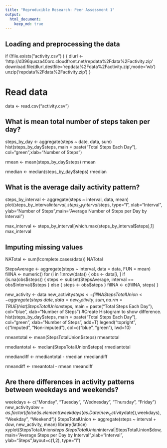 ```yaml
---
title: "Reproducible Research: Peer Assessment 1"
output: 
  html_document:
    keep_md: true
---
```



## Loading and preprocessing the data

if (!file.exists("activity.csv") )
    {
     dlurl <- 'http://d396qusza40orc.cloudfront.net/repdata%2Fdata%2Factivity.zip'  
     download.file(dlurl,destfile='repdata%2Fdata%2Factivity.zip',mode='wb')  
     unzip('repdata%2Fdata%2Factivity.zip')
    }

# Read data
data <- read.csv("activity.csv")  

## What is mean total number of steps taken per day?

steps_by_day <- aggregate(steps ~ date, data, sum)
hist(steps_by_day$steps, main = paste("Total Steps Each Day"), col="green",xlab="Number of Steps")

rmean <- mean(steps_by_day$steps)
rmean

rmedian <- median(steps_by_day$steps)
rmedian



## What is the average daily activity pattern?

steps_by_interval <- aggregate(steps ~ interval, data, mean)
plot(steps_by_interval$interval,steps_by_interval$steps, type="l", xlab="Interval", ylab="Number of Steps",main="Average Number of Steps per Day by Interval")

max_interval <- steps_by_interval[which.max(steps_by_interval$steps),1]
max_interval



## Imputing missing values

NATotal <- sum(!complete.cases(data))
NATotal

StepsAverage <- aggregate(steps ~ interval, data = data, FUN = mean)
fillNA <- numeric()
for (i in 1:nrow(data)) {
    obs <- data[i, ]
    if (is.na(obs$steps)) {
        steps <- subset(StepsAverage, interval == obs$interval)$steps
    } else {
        steps <- obs$steps
    }
    fillNA <- c(fillNA, steps)
}

new_activity <- data
new_activity$steps <- fillNA
StepsTotalUnion <- aggregate(steps ~ date, data = new_activity, sum, na.rm = TRUE)
hist(StepsTotalUnion$steps, main = paste("Total Steps Each Day"), col="blue", xlab="Number of Steps")
#Create Histogram to show difference. 
hist(steps_by_day$steps, main = paste("Total Steps Each Day"), col="green", xlab="Number of Steps", add=T)
legend("topright", c("Imputed", "Non-imputed"), col=c("blue", "green"), lwd=10)

rmeantotal <- mean(StepsTotalUnion$steps)
rmeantotal

rmediantotal <- median(StepsTotalUnion$steps)
rmediantotal

rmediandiff <- rmediantotal - rmedian
rmediandiff

rmeandiff <- rmeantotal - rmean
rmeandiff





## Are there differences in activity patterns between weekdays and weekends?

weekdays <- c("Monday", "Tuesday", "Wednesday", "Thursday", 
              "Friday")
new_activity$dow = as.factor(ifelse(is.element(weekdays(as.Date(new_activity$date)),weekdays), "Weekday", "Weekend"))
StepsTotalUnion <- aggregate(steps ~ interval + dow, new_activity, mean)
library(lattice)
xyplot(StepsTotalUnion$steps ~ StepsTotalUnion$interval|StepsTotalUnion$dow, main="Average Steps per Day by Interval",xlab="Interval", ylab="Steps",layout=c(1,2), type="l")
